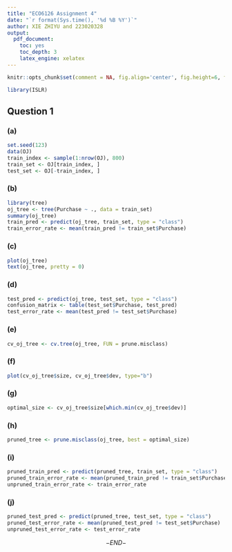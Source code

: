 ---
title: "ECO6126 Assignment 4"
date: "`r format(Sys.time(), '%d %B %Y')`"
author: XIE ZHIYU and 223020328
output:
  pdf_document: 
    toc: yes
    toc_depth: 3
    latex_engine: xelatex
---

```{r include=FALSE}
knitr::opts_chunk$set(comment = NA, fig.align='center', fig.height=6, fig.width=6)#This chunk would not show up in your final pdf
```

```{r}
library(ISLR)
```

\textbf{I hereby declare that, except for the code provided by the course instructors, all of my code, report, and figures were produced by myself.}

\newpage

## Question 1

### (a)

```{r}
set.seed(123)
data(OJ)
train_index <- sample(1:nrow(OJ), 800)
train_set <- OJ[train_index, ]
test_set <- OJ[-train_index, ]

```

### (b)

```{r}
library(tree)
oj_tree <- tree(Purchase ~ ., data = train_set)
summary(oj_tree)
train_pred <- predict(oj_tree, train_set, type = "class")
train_error_rate <- mean(train_pred != train_set$Purchase)

```

### (c)

```{r}
plot(oj_tree)
text(oj_tree, pretty = 0)
```

### (d)

```{r}
test_pred <- predict(oj_tree, test_set, type = "class")
confusion_matrix <- table(test_set$Purchase, test_pred)
test_error_rate <- mean(test_pred != test_set$Purchase)

```

### (e)

```{r}
cv_oj_tree <- cv.tree(oj_tree, FUN = prune.misclass)
```

### (f)

```{r}
plot(cv_oj_tree$size, cv_oj_tree$dev, type="b")
```

### (g)

```{r}
optimal_size <- cv_oj_tree$size[which.min(cv_oj_tree$dev)]
```

### (h)

```{r}
pruned_tree <- prune.misclass(oj_tree, best = optimal_size)
```


### (i)

```{r}
pruned_train_pred <- predict(pruned_tree, train_set, type = "class")
pruned_train_error_rate <- mean(pruned_train_pred != train_set$Purchase)
unpruned_train_error_rate <- train_error_rate 

```


### (j)

```{r}
pruned_test_pred <- predict(pruned_tree, test_set, type = "class")
pruned_test_error_rate <- mean(pruned_test_pred != test_set$Purchase)
unpruned_test_error_rate <- test_error_rate 

```


$$
-END-
$$
